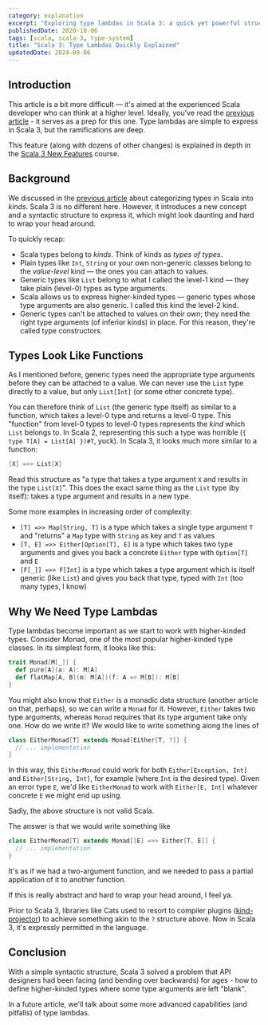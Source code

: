 ```yaml
---
category: explanation
excerpt: "Exploring type lambdas in Scala 3: a quick yet powerful structure that will elevate your high-level thinking"
publishedDate: 2020-10-06
tags: [scala, scala-3, type-system]
title: "Scala 3: Type Lambdas Quickly Explained"
updatedDate: 2024-09-06
---
```


## Introduction

This article is a bit more difficult &mdash; it's aimed at the experienced Scala developer who can think at a higher level. Ideally, you've read the [previous article](/articles/types-kinds-and-type-constructors-in-scala) - it serves as a prep for this one. Type lambdas are simple to express in Scala 3, but the ramifications are deep.

This feature (along with dozens of other changes) is explained in depth in the [Scala 3 New Features](/courses/scala-3-new-features) course.

## Background

We discussed in the [previous article](/articles/types-kinds-and-type-constructors-in-scala) about categorizing types in Scala into _kinds_. Scala 3 is no different here. However, it introduces a new concept and a syntactic structure to express it, which might look daunting and hard to wrap your head around.

To quickly recap:

- Scala types belong to _kinds_. Think of kinds as _types of types_.
- Plain types like `Int`, `String` or your own non-generic classes belong to the _value-level_ kind &mdash; the ones you can attach to values.
- Generic types like `List` belong to what I called the level-1 kind &mdash; they take plain (level-0) types as type arguments.
- Scala allows us to express higher-kinded types &mdash; generic types whose type arguments are also generic. I called this kind the level-2 kind.
- Generic types can't be attached to values on their own; they need the right type arguments (of inferior kinds) in place. For this reason, they're called type constructors.

## Types Look Like Functions

As I mentioned before, generic types need the appropriate type arguments before they can be attached to a value. We can never use the `List` type directly to a value, but only `List[Int]` (or some other concrete type).

You can therefore think of `List` (the generic type itself) as similar to a function, which takes a level-0 type and returns a level-0 type. This "function" from level-0 types to level-0 types represents the _kind_ which `List` belongs to. In Scala 2, representing this such a type was horrible (`{ type T[A] = List[A] })#T`, yuck). In Scala 3, it looks much more similar to a function:

```scala
[X] =>> List[X]
```

Read this structure as "a type that takes a type argument `X` and results in the type `List[X]`". This does the exact same thing as the `List` type (by itself): takes a type argument and results in a new type.

Some more examples in increasing order of complexity:

- `[T] =>> Map[String, T]` is a type which takes a single type argument `T` and "returns" a `Map` type with `String` as key and `T` as values
- `[T, E] =>> Either[Option[T], E]` is a type which takes two type arguments and gives you back a concrete `Either` type with `Option[T]` and `E`
- `[F[_]] =>> F[Int]` is a type which takes a type argument which is itself generic (like `List`) and gives you back that type, typed with `Int` (too many types, I know)

## Why We Need Type Lambdas

Type lambdas become important as we start to work with higher-kinded types. Consider Monad, one of the most popular higher-kinded type classes. In its simplest form, it looks like this:

```scala
trait Monad[M[_]] {
  def pure[A](a: A): M[A]
  def flatMap[A, B](m: M[A])(f: A => M[B]): M[B]
}
```

You might also know that `Either` is a monadic data structure (another article on that, perhaps), so we can write a `Monad` for it. However, `Either` takes two type arguments, whereas `Monad` requires that its type argument take only one. How do we write it? We would like to write something along the lines of

```scala
class EitherMonad[T] extends Monad[Either[T, ?]] {
  // ... implementation
}
```

In this way, this `EitherMonad` could work for both `Either[Exception, Int]` and `Either[String, Int]`, for example (where `Int` is the desired type). Given an error type `E`, we'd like `EitherMonad` to work with `Either[E, Int]` whatever concrete `E` we might end up using.

Sadly, the above structure is not valid Scala.

The answer is that we would write something like

```scala 3
class EitherMonad[T] extends Monad[[E] =>> Either[T, E]] {
  // ... implementation
}
```

It's as if we had a two-argument function, and we needed to pass a partial application of it to another function.

If this is really abstract and hard to wrap your head around, I feel ya.

Prior to Scala 3, libraries like Cats used to resort to compiler plugins ([kind-projector](https://github.com/typelevel/kind-projector)) to achieve something akin to the `?` structure above. Now in Scala 3, it's expressly permitted in the language.

## Conclusion

With a simple syntactic structure, Scala 3 solved a problem that API designers had been facing (and bending over backwards) for ages - how to define higher-kinded types where some type arguments are left "blank".

In a future article, we'll talk about some more advanced capabilities (and pitfalls) of type lambdas.
